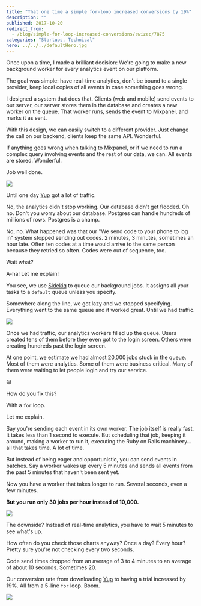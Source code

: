 ```yaml
---
title: "That one time a simple for-loop increased conversions by 19%"
description: ""
published: 2017-10-20
redirect_from:
  - /blog/simple-for-loop-increased-conversions/swizec/7875
categories: "Startups, Technical"
hero: ../../../defaultHero.jpg
---
```


Once upon a time, I made a brilliant decision: We're going to make a new background worker for every analytics event on our platform.

The goal was simple: have real-time analytics, don't be bound to a single provider, keep local copies of all events in case something goes wrong.

I designed a system that does that. Clients (web and mobile) send events to our server, our server stores them in the database and creates a new worker on the queue. That worker runs, sends the event to Mixpanel, and marks it as sent.

With this design, we can easily switch to a different provider. Just change the call on our backend, clients keep the same API. Wonderful.

If anything goes wrong when talking to Mixpanel, or if we need to run a complex query involving events and the rest of our data, we can. All events are stored. Wonderful.

Job well done.

![](./img/media-Mp4hQy51LjY6A-giphy.gif)

Until one day [Yup](https://www.yup.com) got a lot of traffic.

No, the analytics didn't stop working. Our database didn't get flooded. Oh no. Don't you worry about our database. Postgres can handle hundreds of millions of rows. Postgres is a champ.

No, no. What happened was that our "We send code to your phone to log in" system stopped sending out codes. 2 minutes, 3 minutes, sometimes an hour late. Often ten codes at a time would arrive to the same person because they retried so often. Codes were out of sequence, too.

Wait what?

A-ha! Let me explain!

You see, we use [Sidekiq](https://github.com/mperham/sidekiq) to queue our background jobs. It assigns all your tasks to a `default` queue unless you specify.

Somewhere along the line, we got lazy and we stopped specifying. Everything went to the same queue and it worked great. Until we had traffic.

![](https://swizec.com/blog/wp-content/uploads/2017/10/backed-up-queue.png)

Once we had traffic, our analytics workers filled up the queue. Users created tens of them before they even got to the login screen. Others were creating hundreds past the login screen.

At one point, we estimate we had almost 20,000 jobs stuck in the queue. Most of them were analytics. Some of them were business critical. Many of them were waiting to let people login and try our service.

😅

How do you fix this?

With a `for` loop.

Let me explain.

Say you're sending each event in its own worker. The job itself is really fast. It takes less than 1 second to execute. But scheduling that job, keeping it around, making a worker to run it, executing the Ruby on Rails machinery… all that takes time. A lot of time.

But instead of being eager and opportunistic, you can send events in batches. Say a worker wakes up every 5 minutes and sends all events from the past 5 minutes that haven't been sent yet.

Now you have a worker that takes longer to run. Several seconds, even a few minutes.

**But you run only 30 jobs per hour instead of 10,000.**

![](https://swizec.com/blog/wp-content/uploads/2017/10/batched-queue.png)

The downside? Instead of real-time analytics, you have to wait 5 minutes to see what's up.

How often do you check those charts anyway? Once a day? Every hour? Pretty sure you're not checking every two seconds.

Code send times dropped from an average of 3 to 4 minutes to an average of about 10 seconds. Sometimes 20.

Our conversion rate from downloading [Yup](https://www.yup.com) to having a trial increased by 19%. All from a 5-line `for` loop. Boom.

![](./img/media-OK27wINdQS5YQ-giphy.gif)
